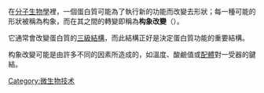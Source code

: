 {{Expand|time=2013-02-14T09:41:20+00:00 }}
在[[分子生物學|分子生物學]]裡，一個蛋白質可能為了執行新的功能而改變去形狀；每一種可能的形狀被稱為构象，而在其之間的轉變即稱為'''构象改變'''（{{lang-en|Conformational change}}）。

它通常會改變蛋白質的[[三級結構|三級結構]]，而此結構正好是決定蛋白質功能的重要結構。

构象改變可能是由許多不同的因素所造成的，如溫度、酸鹼值或[[配體|配體]]對一受器的鍵結。

{{protein-stub}}

[[Category:微生物技术|Category:微生物技术]]